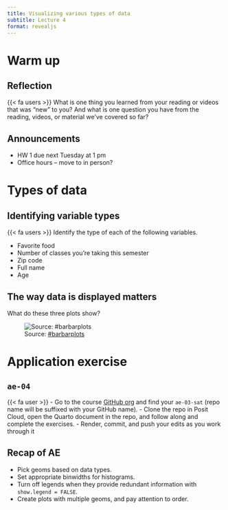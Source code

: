 ```yaml
---
title: Visualizing various types of data
subtitle: Lecture 4
format: revealjs
---
```


# Warm up

## Reflection

::: question
{{< fa users >}} What is one thing you learned from your reading or videos that was "new" to you? And what is one question you have from the reading, videos, or material we've covered so far?
:::

## Announcements

-   HW 1 due next Tuesday at 1 pm
-   Office hours -- move to in person?

# Types of data

## Identifying variable types

::: question
{{< fa users >}} Identify the type of each of the following variables.

-   Favorite food
-   Number of classes you're taking this semester
-   Zip code
-   Full name
-   Age
:::

## The way data is displayed matters

::: question
What do these three plots show?
:::

![Source: [#barbarplots](https://cogtales.wordpress.com/2016/06/06/congratulations-barbarplots/)](images/bar-plot-meme.png){fig-alt="Three representations of the same data: Bar plot of means, box plots, histograms." fig-align="center"}

# Application exercise

## `ae-04`

::: task
{{< fa user >}} 
-   Go to the course [GitHub org](https://github.com/sta113-f23) and find your `ae-03-sat` (repo name will be suffixed with your GitHub name).
-   Clone the repo in Posit Cloud, open the Quarto document in the repo, and follow along and complete the exercises.
-   Render, commit, and push your edits as you work through it
:::

## Recap of AE

-   Pick geoms based on data types.
-   Set appropriate binwidths for histograms.
-   Turn off legends when they provide redundant information with `show.legend = FALSE`.
-   Create plots with multiple geoms, and pay attention to order.

